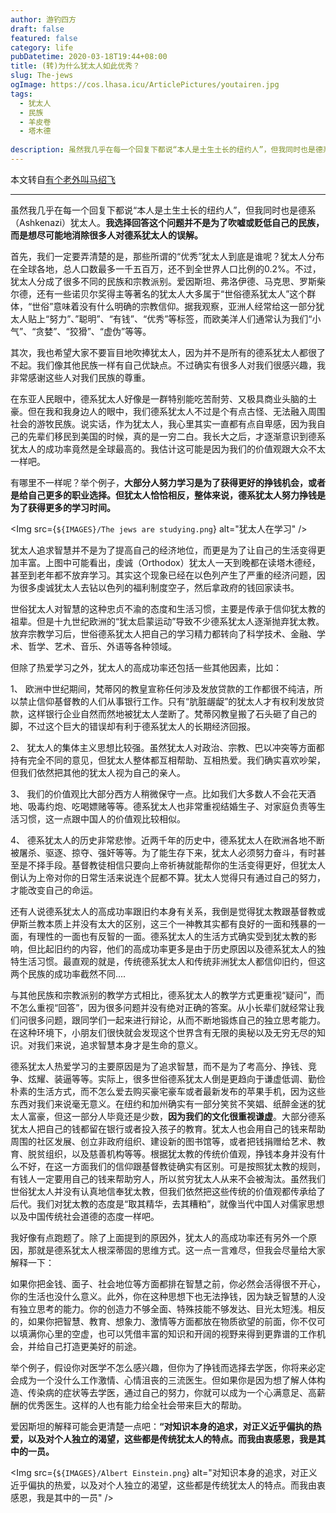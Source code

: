 ```yaml
---
author: 游钓四方
draft: false
featured: false
category: life
pubDatetime: 2020-03-18T19:44+08:00
title: (转)为什么犹太人如此优秀？
slug: The-jews
ogImage: https://cos.lhasa.icu/ArticlePictures/youtairen.jpg
tags:
  - 犹太人
  - 民族
  - 羊皮卷
  - 塔木德
  
description: 虽然我几乎在每一个回复下都说“本人是土生土长的纽约人”，但我同时也是德系（Ashkenazi）犹太人。我选择回答这个问题并不是为了吹嘘或贬低自己的民族...
---
```



本文转自[有个老外叫马绍飞](https://www.zhihu.com/question/20802135)

---

虽然我几乎在每一个回复下都说“本人是土生土长的纽约人”，但我同时也是德系（Ashkenazi）犹太人。**我选择回答这个问题并不是为了吹嘘或贬低自己的民族，而是想尽可能地消除很多人对德系犹太人的误解。**

首先，我们一定要弄清楚的是，那些所谓的“优秀”犹太人到底是谁呢？犹太人分布在全球各地，总人口数最多一千五百万，还不到全世界人口比例的0.2%。不过，犹太人分成了很多不同的民族和宗教派别。爱因斯坦、弗洛伊德、马克思、罗斯柴尔德，还有一些诺贝尔奖得主等著名的犹太人大多属于“世俗德系犹太人”这个群体，“世俗”意味着没有什么明确的宗教信仰。据我观察，亚洲人经常给这一部分犹太人贴上“努力”、”聪明”、“有钱”、“优秀”等标签，而欧美洋人们通常认为我们“小气”、“贪婪”、“狡猾”、“虚伪”等等。

其次，我也希望大家不要盲目地吹捧犹太人，因为并不是所有的德系犹太人都很了不起。我们像其他民族一样有自己优缺点。不过确实有很多人对我们很感兴趣，我非常感谢这些人对我们民族的尊重。

在东亚人民眼中，德系犹太人好像是一群特别能吃苦耐劳、又极具商业头脑的土豪。但在我和我身边人的眼中，我们德系犹太人不过是个有点古怪、无法融入周围社会的游牧民族。说实话，作为犹太人，我心里其实一直都有点自卑感，因为我自己的先辈们移民到美国的时候，真的是一穷二白。我长大之后，才逐渐意识到德系犹太人的成功率竟然是全球最高的。我估计这可能是因为我们的价值观跟大众不太一样吧。

有哪里不一样呢？举个例子，**大部分人努力学习是为了获得更好的挣钱机会，或者是给自己更多的职业选择。但犹太人恰恰相反，整体来说，德系犹太人努力挣钱是为了获得更多的学习时间。**

<Img src={`${IMAGES}/The jews are studying.png`} alt="犹太人在学习" />

犹太人追求智慧并不是为了提高自己的经济地位，而更是为了让自己的生活变得更加丰富。上图中可能看出，虔诚（Orthodox）犹太人一天到晚都在读塔木德经，甚至到老年都不放弃学习。其实这个现象已经在以色列产生了严重的经济问题，因为很多虔诚犹太人去钻以色列的福利制度空子，然后拿政府的钱回家读书。

世俗犹太人对智慧的这种忠贞不渝的态度和生活习惯，主要是传承于信仰犹太教的祖辈。但是十九世纪欧洲的“犹太启蒙运动”导致不少德系犹太人逐渐抛弃犹太教。放弃宗教学习后，世俗德系犹太人把自己的学习精力都转向了科学技术、金融、学术、哲学、艺术、音乐、外语等各种领域。

但除了热爱学习之外，犹太人的高成功率还包括一些其他因素，比如：

1、 欧洲中世纪期间，梵蒂冈的教皇宣称任何涉及发放贷款的工作都很不纯洁，所以禁止信仰基督教的人们从事银行工作。只有“肮脏龌龊”的犹太人才有权利发放贷款，这样银行企业自然而然地被犹太人垄断了。梵蒂冈教皇搬了石头砸了自己的脚，不过这个巨大的错误却有利于德系犹太人的长期经济回报。

2、 犹太人的集体主义思想比较强。虽然犹太人对政治、宗教、巴以冲突等方面都持有完全不同的意见，但犹太人整体都互相帮助、互相热爱。我们确实喜欢吵架，但我们依然把其他的犹太人视为自己的亲人。

3、 我们的价值观比大部分西方人稍微保守一点。比如我们大多数人不会花天酒地、吸毒约炮、吃喝嫖赌等等。德系犹太人也非常重视结婚生子、对家庭负责等生活习惯，这一点跟中国人的价值观比较相似。

4、 德系犹太人的历史非常悲惨。近两千年的历史中，德系犹太人在欧洲各地不断被屠杀、驱逐、掠夺、强奸等等。为了能生存下来，犹太人必须努力奋斗，有时甚至是不择手段。基督教徒相信只要向上帝祈祷就能帮你的生活变得更好，但犹太人倒认为上帝对你的日常生活来说连个屁都不算。犹太人觉得只有通过自己的努力，才能改变自己的命运。

还有人说德系犹太人的高成功率跟旧约本身有关系，我倒是觉得犹太教跟基督教或伊斯兰教本质上并没有太大的区别，这三个一神教其实都有良好的一面和残暴的一面，有理性的一面也有反智的一面。德系犹太人的生活方式确实受到犹太教的影响，但比起旧约的内容，他们的高成功率更多是由于历史原因以及德系犹太人的独特生活习惯。最直观的就是，传统德系犹太人和传统非洲犹太人都信仰旧约，但这两个民族的成功率截然不同....

与其他民族和宗教派别的教学方式相比，德系犹太人的教学方式更重视“疑问”，而不怎么重视“回答”，因为很多问题并没有绝对正确的答案。从小长辈们就经常让我们问很多问题，跟同学们一起来进行辩论，从而不断地锻炼自己的独立思考能力。在这种环境下，小朋友们很快就会发现这个世界含有无限的奥秘以及无穷无尽的知识。对我们来说，追求智慧本身才是生命的意义。

德系犹太人热爱学习的主要原因是为了追求智慧，而不是为了考高分、挣钱、竞争、炫耀、装逼等等。实际上，很多世俗德系犹太人倒是更趋向于谦虚低调、勤俭朴素的生活方式，而不怎么爱去购买豪宅豪车或者最新发布的苹果手机，因为这些东西对我们来说毫无意义。在纽约和加州确实有一部分笑贫不笑娼、纸醉金迷的犹太人富豪，但这一部分人毕竟还是少数，**因为我们的文化很重视谦虚**。大部分德系犹太人把自己的钱都留在银行或者投入孩子的教育。犹太人也会用自己的钱来帮助周围的社区发展、创立非政府组织、建设新的图书馆等，或者把钱捐赠给艺术、教育、脱贫组织，以及慈善机构等等。根据犹太教的传统价值观，挣钱本身并没有什么不好，在这一方面我们的信仰跟基督教徒确实有区别。可是按照犹太教的规则，有钱人一定要用自己的钱来帮助穷人，所以贫穷犹太人从来不会被淘汰。虽然我们世俗犹太人并没有认真地信奉犹太教，但我们依然把这些传统的价值观都传承给了后代。我们对犹太教的态度是“取其精华，去其糟粕”，就像当代中国人对儒家思想以及中国传统社会道德的态度一样吧。

我好像有点跑题了。除了上面提到的原因外，犹太人的高成功率还有另外一个原因，那就是德系犹太人根深蒂固的思维方式。这一点一言难尽，但我会尽量给大家解释一下：

如果你把金钱、面子、社会地位等方面都排在智慧之前，你必然会活得很不开心，你的生活也没什么意义。此外，你在这种思想下也无法挣钱，因为缺乏智慧的人没有独立思考的能力。你的创造力不够全面、特殊技能不够发达、目光太短浅。相反的，如果你把智慧、教育、想象力、激情等方面都放在物质欲望的前面，你不仅可以填满你心里的空虚，也可以凭借丰富的知识和开阔的视野来得到更靠谱的工作机会，并给自己打造更美好的前途。

举个例子，假设你对医学不怎么感兴趣，但你为了挣钱而选择去学医，你将来必定会成为一个没什么工作激情、心情沮丧的三流医生。但如果你是因为想了解人体构造、传染病的症状等去学医，通过自己的努力，你就可以成为一个心满意足、高薪酬的优秀医生。这样的人也有能力给全社会带来巨大的帮助。

爱因斯坦的解释可能会更清楚一点吧：**“对知识本身的追求，对正义近乎偏执的热爱，以及对个人独立的渴望，这些都是传统犹太人的特点。而我由衷感恩，我是其中的一员。**

<Img src={`${IMAGES}/Albert Einstein.png`} alt="对知识本身的追求，对正义近乎偏执的热爱，以及对个人独立的渴望，这些都是传统犹太人的特点。而我由衷感恩，我是其中的一员" />